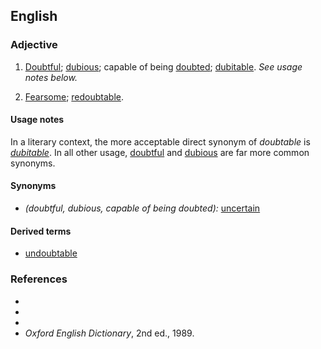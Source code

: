 ==English==

===Adjective===
{{en-adj}}

# {{uncommon}} [[doubtful|Doubtful]]; [[dubious]]; capable of being [[doubt]]ed; [[dubitable]].  ''See usage notes below.''
# {{obsolete}} [[Fearsome]]; [[redoubtable]].

====Usage notes====
In a literary context, the more acceptable direct synonym of ''doubtable'' is ''[[dubitable]]''.  In all other usage, [[doubtful]] and [[dubious]] are far more common synonyms.

====Synonyms====
* ''(doubtful, dubious, capable of being doubted):'' [[uncertain]]

====Derived terms====
*[[undoubtable]]

===References===
*{{R:Webster 1828}}
*{{R:Webster 1913}}
*{{R:Dictionary.com}}
*''Oxford English Dictionary'', 2nd ed., 1989.